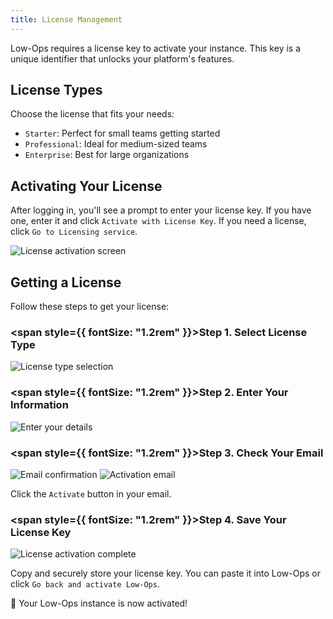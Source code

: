 ```yaml
---
title: License Management
---
```


Low-Ops requires a license key to activate your instance. This key is a unique identifier that unlocks your platform's
features.

## License Types

Choose the license that fits your needs:

- `Starter`: Perfect for small teams getting started
- `Professional`: Ideal for medium-sized teams
- `Enterprise`: Best for large organizations

## Activating Your License

After logging in, you'll see a prompt to enter your license key. If you have one, enter it and click
`Activate with License Key`. If you need a license, click `Go to Licensing service`.

<img src="/img/license-not-found.png" alt="License activation screen" className="image" />

## Getting a License

Follow these steps to get your license:

### <span style={{ fontSize: "1.2rem" }}>**Step 1.** Select License Type</span>

<img src="/img/licensing-service-1.png" alt="License type selection" className="image" />

### <span style={{ fontSize: "1.2rem" }}>**Step 2.** Enter Your Information</span>

<img src="/img/licensing-service-2.png" alt="Enter your details" className="image" />

### <span style={{ fontSize: "1.2rem" }}>**Step 3.** Check Your Email</span>

<img src="/img/licensing-service-3.png" alt="Email confirmation" className="image" />
<img src="/img/activate-email.png" alt="Activation email" className="image" />

Click the `Activate` button in your email.

### <span style={{ fontSize: "1.2rem" }}>**Step 4.** Save Your License Key</span>

<img src="/img/license-activated.png" alt="License activation complete" className="image" />

Copy and securely store your license key. You can paste it into Low-Ops or click `Go back and activate Low-Ops`.

🎉 Your Low-Ops instance is now activated!
